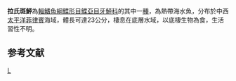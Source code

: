 {{Speciesbox 
| taxon = Pseudorhombus russellii
| authority = [[Gray|Gray]], 1834
| status = NE
| status_system = IUCN3.1
| synonyms = *''Platessa russellii ,Gray, 1834''
*''Platophrys russellii ,Gray, 1834''
*''Pseudorhombus russelli ,Gray, 1834''
}}

'''拉氏斑鮃'''為[[輻鰭魚綱|輻鰭魚綱]][[鰈形目|鰈形目]][[鰈亞目|鰈亞目]][[牙鮃科|牙鮃科]]的其中一[[種|種]]，為熱帶海水魚，分布於中西[[太平洋|太平洋]][[菲律賓|菲律賓]]海域，體長可達23公分，棲息在底層水域，以底棲生物為食，生活習性不明。

==参考文献==
{{reflist}}
{{Taxonbar}}

[[Category:斑鮃屬|L]]